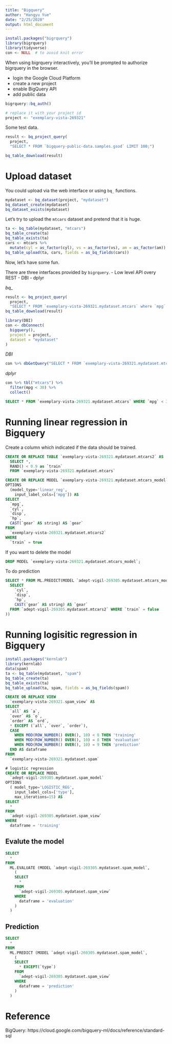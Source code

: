 ```yaml
---
title: "Bigquery"
author: "Hangyu Yue"
date: "2/25/2020"
output: html_document
---
```

```r
install.packages("bigrquery")
library(bigrquery)
library(tidyverse)
con <- NULL  # to avoid knit error
```

When using bigrquery interactively, you’ll be prompted to authorize bigrquery in the browser. 

- login the Google Cloud Platform
- create a new project
- enable BigQuery API
- add public data


```r
bigrquery::bq_auth()
```
```r
# replace it with your project id
project <- "exemplary-vista-269321"
```


Some test data.
```r
result <- bq_project_query(
  project,
  "SELECT * FROM `bigquery-public-data.samples.gsod` LIMIT 100;")
```

```r
bq_table_download(result)
```


# Upload dataset

You could upload via the web interface or using `bq_` functions.


```r
mydataset <- bq_dataset(project, "mydataset")
bq_dataset_create(mydataset)
bq_dataset_exists(mydataset)
```

Let's try to upload the `mtcars` dataset and pretend that it is huge.


```r
ta <- bq_table(mydataset, "mtcars")
bq_table_create(ta)
bq_table_exists(ta)
cars <- mtcars %>% 
  mutate(cyl = as_factor(cyl), vs = as_factor(vs), am = as_factor(am))
bq_table_upload(ta, cars, fields = as_bq_fields(cars))
```

Now, let's have some fun.

There are three interfaces provided by `bigrquery`.
- Low level API overy REST
- DBI
- dplyr


*bq_*
```r
result <- bq_project_query(
  project,
  "SELECT * FROM `exemplary-vista-269321.mydataset.mtcars` where `mpg` < 30")
bq_table_download(result)
```

```r
library(DBI)
con <- dbConnect(
  bigquery(),
  project = project,
  dataset = "mydataset"
)
```

*DBI*
```r
con %>% dbGetQuery("SELECT * FROM `exemplary-vista-269321.mydataset.mtcars` WHERE `mpg` < 30")
```

*dplyr*
```r
con %>% tbl("mtcars") %>% 
  filter(mpg < 30) %>% 
  collect()
```


```sql
SELECT * FROM `exemplary-vista-269321.mydataset.mtcars` WHERE `mpg` < 30;
```


# Running linear regression in Bigquery

Create a column which indicated if the data should be trained.
```sql
CREATE OR REPLACE TABLE `exemplary-vista-269321.mydataset.mtcars2` AS
  SELECT *,
  RAND() < 0.9 as `train`
  FROM `exemplary-vista-269321.mydataset.mtcars`
```


```sql
CREATE OR REPLACE MODEL `exemplary-vista-269321.mydataset.mtcars_model`
OPTIONS
  (model_type='linear_reg',
    input_label_cols=['mpg']) AS
SELECT
  `mpg`,
  `cyl`,
  `disp`,
  `hp`,
  CAST(`gear` AS string) AS `gear`
FROM
  `exemplary-vista-269321.mydataset.mtcars2`
WHERE
  `train` = true
```

If you want to delete the model
```sql
DROP MODEL `exemplary-vista-269321.mydataset.mtcars_model`;
```

To do prediction

```sql
SELECT * FROM ML.PREDICT(MODEL `adept-vigil-269305.mydataset.mtcars_model`, (
  SELECT
    `cyl`,
    `disp`,
    `hp`,
    CAST(`gear` AS string) AS `gear`
  FROM `adept-vigil-269305.mydataset.mtcars2` WHERE `train` = false
))
```

# Running logisitic regression in Bigquery

```r
install.packages("kernlab")
library(kernlab)
data(spam)
ta <- bq_table(mydataset, "spam")
bq_table_create(ta)
bq_table_exists(ta)
bq_table_upload(ta, spam, fields = as_bq_fields(spam))
```

```sql
CREATE OR REPLACE VIEW
  `exemplary-vista-269321.spam_view` AS
SELECT
  `all` AS `a`,
  `over` AS `o`,
  `order` AS `ord`,
  * EXCEPT (`all`, `over`, `order`),
  CASE
    WHEN MOD(ROW_NUMBER() OVER(), 10) < 8 THEN 'training'
    WHEN MOD(ROW_NUMBER() OVER(), 10) = 8 THEN 'evaluation'
    WHEN MOD(ROW_NUMBER() OVER(), 10) = 9 THEN 'prediction'
  END AS dataframe
FROM
  `exemplary-vista-269321.mydataset.spam`
```


```sql
# logistic regression
CREATE OR REPLACE MODEL
  `adept-vigil-269305.mydataset.spam_model`
OPTIONS
  ( model_type='LOGISTIC_REG',
    input_label_cols=['type'],
    max_iterations=15) AS
SELECT
  *
FROM
  `adept-vigil-269305.mydataset.spam_view`
WHERE
  dataframe = 'training'
```


## Evalute the model

```sql
SELECT
  *
FROM
  ML.EVALUATE (MODEL `adept-vigil-269305.mydataset.spam_model`,
    (
    SELECT
      *
    FROM
      `adept-vigil-269305.mydataset.spam_view`
    WHERE
      dataframe = 'evaluation'
    )
  )
```

## Prediction

```sql
SELECT
  *
FROM
  ML.PREDICT (MODEL `adept-vigil-269305.mydataset.spam_model`,
    (
    SELECT
      * EXCEPT(`type`)
    FROM
      `adept-vigil-269305.mydataset.spam_view`
    WHERE
      dataframe = 'prediction'
    )
  )
```



# Reference

BigQuery: https://cloud.google.com/bigquery-ml/docs/reference/standard-sql